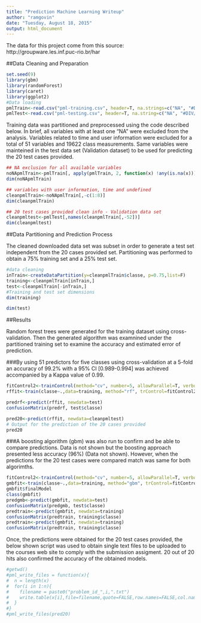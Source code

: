 ```yaml
---
title: "Prediction Machine Learning Writeup"
author: "ramgovin"
date: "Tuesday, August 18, 2015"
output: html_document
---
```


The data for this project come from this source: http://groupware.les.inf.puc-rio.br/har

##Data Cleaning and Preparation

```r
set.seed(9)
library(gbm)
library(randomForest)
library(caret)
library(ggplot2)
#Data loading
pmlTrain<-read.csv("pml-training.csv", header=T, na.strings=c("NA", "#DIV/0!"))
pmlTest<-read.csv("pml-testing.csv", header=T, na.string=c("NA", "#DIV/0!"))
```

Training data was partitioned and preprocessed using the code described below. In brief, all variables with at least one "NA" were excluded from the analysis. Variables related to time and user information were excluded for a total of 51 variables and 19622 class measurements. Same variables were mainteined in the test data set (Validation dataset) to be used for predicting the 20 test cases provided.

```r
## NA exclusion for all available variables
noNApmlTrain<-pmlTrain[, apply(pmlTrain, 2, function(x) !any(is.na(x)))] 
dim(noNApmlTrain)
```


```r
## variables with user information, time and undefined
cleanpmlTrain<-noNApmlTrain[,-c(1:8)]
dim(cleanpmlTrain)
```


```r
## 20 test cases provided clean info - Validation data set
cleanpmltest<-pmlTest[,names(cleanpmlTrain[,-52])]
dim(cleanpmltest)
```


##Data Partitioning and Prediction Process

The cleaned downloaded data set was subset in order to generate a test set independent from the 20 cases provided set. Partitioning was performed to obtain a 75% training set and a 25% test set.

```r
#data cleaning
inTrain<-createDataPartition(y=cleanpmlTrain$classe, p=0.75,list=F)
training<-cleanpmlTrain[inTrain,] 
test<-cleanpmlTrain[-inTrain,] 
#Training and test set dimensions
dim(training)
```

```r
dim(test)
```


##Results

Random forest trees were generated for the training dataset using cross-validation. Then the generated algorithm was examnined under the partitioned training set to examine the accuracy and estimated error of prediction. 

###By using 51 predictors for five classes using cross-validation at a 5-fold an accuracy of 99.2% with a 95% CI [0.989-0.994] was achieved accompanied by a Kappa value of 0.99.

```r
fitControl2<-trainControl(method="cv", number=5, allowParallel=T, verbose=T)
rffit<-train(classe~.,data=training, method="rf", trControl=fitControl2, verbose=F)
```

```r
predrf<-predict(rffit, newdata=test)
confusionMatrix(predrf, test$classe)
```


```r

pred20<-predict(rffit, newdata=cleanpmltest)
# Output for the prediction of the 20 cases provided
pred20
```


###A boosting algorithm (gbm) was also run to confirm and be able to compare predictions. Data is not shown but the boosting approach presented less accuracy (96%) (Data not shown). However, when the predictions for the 20 test cases were compared match was same for both algorimths.

```r

fitControl2<-trainControl(method="cv", number=5, allowParallel=T, verbose=T)
gmbfit<-train(classe~.,data=training, method="gbm", trControl=fitControl2, verbose=F)
gmbfit$finalModel
class(gmbfit)
predgmb<-predict(gmbfit, newdata=test)
confusionMatrix(predgmb, test$classe)
predtrain<-predict(gmbfit, newdata=training)
confusionMatrix(predtrain, training$classe)
predtrain<-predict(gmbfit, newdata=training)
confusionMatrix(predtrain, training$classe)

```


Once, the predictions were obtained for the 20 test cases provided, the below shown script was used to obtain single text files to be uploaded to the courses web site to comply with the submission assigment. 20 out of 20 hits also confirmed the accuracy of the obtained models.

```r
#getwd()
#pml_write_files = function(x){
#  n = length(x)
#  for(i in 1:n){
#    filename = paste0("problem_id_",i,".txt")
#    write.table(x[i],file=filename,quote=FALSE,row.names=FALSE,col.names=FALSE)
#  }
#}
#pml_write_files(pred20)
```

